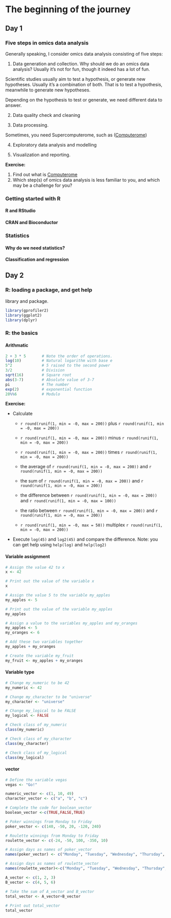 # The beginning of the journey

## Day 1

### Five steps in omics data analysis

Generally speaking, I consider omics data analysis consisting of five steps:

(1) Data generation and collection. Why should we do an omics data analysis? Usually it's not for fun, though it indeed has a lot of fun.

Scientific studies usually aim to test a hypothesis, or generate new hypotheses. Usually it's a combination of both. That is to test a hypothesis, meanwhile to generate new hypotheses.

Depending on the hypothesis to test or generate, we need different data to answer.

(2) Data quality check and cleaning

(3) Data processing.

Sometimes, you need Supercomputerome, such as ([Computerome](https://www.computerome.dk/))

(4) Exploratory data analysis and modelling

(5) Visualization and reporting.

**Exercise:**

1.  Find out what is [Computerome](www.computerome.dk/)
2.  Which step(s) of omics data analysis is less familiar to you, and which may be a challenge for you?

### Getting started with R

#### R and RStudio

#### CRAN and Bioconductor

### Statistics

#### Why do we need statistics?

#### Classification and regression

## Day 2

### R: loading a package, and get help

library and package.

```r
library(gprofiler2)
library(ggplot2)
library(dplyr)
```

### R: the basics

#### Arithmatic

```r
2 + 3 * 5       # Note the order of operations.
log(10)         # Natural logarithm with base e
5^2             # 5 raised to the second power
3/2             # Division
sqrt(16)        # Square root
abs(3-7)        # Absolute value of 3-7
pi              # The number
exp(2)          # exponential function
28%%6           # Modulo
```

**Exercise:**

-   Calculate

    -   `r round(runif(1, min = -0, max = 200))` plus `r round(runif(1, min = -0, max = 200))`

    -   `r round(runif(1, min = -0, max = 200))` minus `r round(runif(1, min = -0, max = 200))`

    -   `r round(runif(1, min = -0, max = 200))` times `r round(runif(1, min = -0, max = 200))`

    -   the average of `r round(runif(1, min = -0, max = 200))` and `r round(runif(1, min = -0, max = 200))`

    -   the sum of `r round(runif(1, min = -0, max = 200))` and `r round(runif(1, min = -0, max = 200))`

    -   the difference between `r round(runif(1, min = -0, max = 200))` and `r round(runif(1, min = -0, max = 100))`

    -   the ratio between `r round(runif(1, min = -0, max = 200))` and `r round(runif(1, min = -0, max = 200))`

    -   `r round(runif(1, min = -0, max = 50))` multiplex `r round(runif(1, min = -0, max = 200))`

-   Execute `log(45)` and `log2(45)` and compare the difference. Note: you can get help using `help(log)` and `help(log2)`

#### Variable assignment

```r
# Assign the value 42 to x
x <- 42

# Print out the value of the variable x
x
```

```r
# Assign the value 5 to the variable my_apples
my_apples <- 5

# Print out the value of the variable my_apples
my_apples
```

```r
# Assign a value to the variables my_apples and my_oranges
my_apples <- 5
my_oranges <- 6

# Add these two variables together
my_apples + my_oranges

# Create the variable my_fruit
my_fruit <- my_apples + my_oranges
```

#### Variable type

```r
# Change my_numeric to be 42
my_numeric <- 42

# Change my_character to be "universe"
my_character <- "universe"

# Change my_logical to be FALSE
my_logical <- FALSE
```

```r
# Check class of my_numeric
class(my_numeric)

# Check class of my_character
class(my_character)

# Check class of my_logical
class(my_logical)
```

#### vector

```r
# Define the variable vegas
vegas <- "Go!"
```

```r
numeric_vector <- c(1, 10, 49)
character_vector <- c("a", "b", "c")

# Complete the code for boolean_vector
boolean_vector <-c(TRUE,FALSE,TRUE)

# Poker winnings from Monday to Friday
poker_vector <- c(140, -50, 20, -120, 240)

# Roulette winnings from Monday to Friday
roulette_vector <- c(-24, -50, 100, -350, 10)

# Assign days as names of poker_vector
names(poker_vector) <- c("Monday", "Tuesday", "Wednesday", "Thursday", "Friday")

# Assign days as names of roulette_vector
names(roulette_vector)<-c("Monday", "Tuesday", "Wednesday", "Thursday", "Friday")
```

```r
A_vector <- c(1, 2, 3)
B_vector <- c(4, 5, 6)

# Take the sum of A_vector and B_vector
total_vector <- A_vector+B_vector
  
# Print out total_vector
total_vector
```
